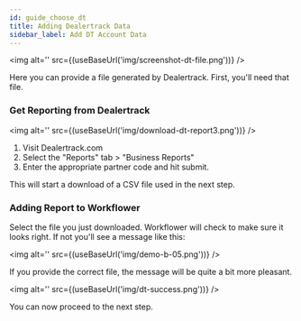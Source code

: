 ```yaml
---
id: guide_choose_dt
title: Adding Dealertrack Data
sidebar_label: Add DT Account Data
---
```




<img alt='' src={(useBaseUrl('img/screenshot-dt-file.png'))} />

Here you can provide a file generated by Dealertrack. First, you'll need that file.

### Get Reporting from Dealertrack

<img alt='' src={(useBaseUrl('img/download-dt-report3.png'))} />

1. Visit Dealertrack.com
2. Select the "Reports" tab > "Business Reports"
3. Enter the appropriate partner code and hit submit.

This will start a download of a CSV file used in the next step.

### Adding Report to Workflower

Select the file you just downloaded. Workflower will check to make sure it looks right. If not you'll see a message like this:

<img alt='' src={(useBaseUrl('img/demo-b-05.png'))} />

If you provide the correct file, the message will be quite a bit more pleasant.

<img alt='' src={(useBaseUrl('img/dt-success.png'))} />

You can now proceed to the next step.
